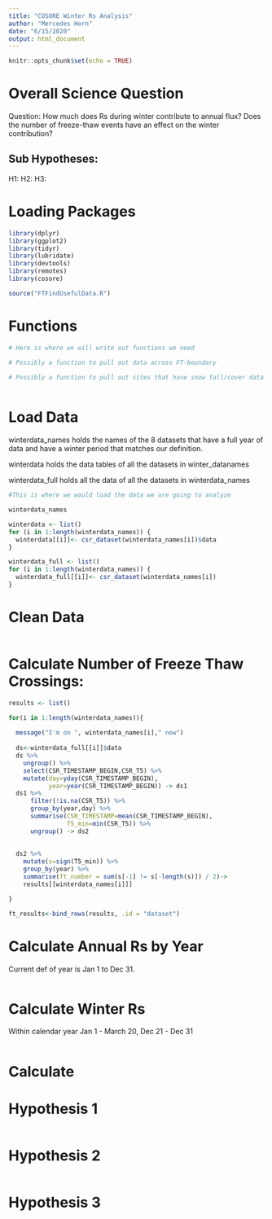 ```yaml
---
title: "COSORE Winter Rs Analysis"
author: "Mercedes Horn"
date: "6/15/2020"
output: html_document
---
```


```r
knitr::opts_chunk$set(echo = TRUE)
```


# Overall Science Question
Question:
How much does Rs during winter contribute to annual flux?
Does the number of freeze-thaw events have an effect on the winter contribution?

## Sub Hypotheses:
H1:
H2:
H3:


# Loading Packages

```r
library(dplyr)
library(ggplot2)
library(tidyr)
library(lubridate)
library(devtools)
library(remotes)
library(cosore)

source("FTFindUsefulData.R")
```
 
# Functions
 
```r
# Here is where we will write out functions we need

# Possibly a function to pull out data across FT-boundary

# Possibly a function to pull out sites that have snow fall/cover data
 
```

# Load Data

winterdata_names holds the names of the 8 datasets that have a full year of data and have a winter period that matches our definition. 

winterdata holds the data tables of all the datasets in winter_datanames

winterdata_full holds all the data of all the datasets in winterdata_names

```r
#This is where we would load the data we are going to analyze

winterdata_names

winterdata <- list()
for (i in 1:length(winterdata_names)) {
  winterdata[[i]]<- csr_dataset(winterdata_names[i])$data
}

winterdata_full <- list()
for (i in 1:length(winterdata_names)) {
  winterdata_full[[i]]<- csr_dataset(winterdata_names[i])
}

```

# Clean Data

```r

```


# Calculate Number of Freeze Thaw Crossings: 

```r

results <- list()

for(i in 1:length(winterdata_names)){
  
  message("I'm on ", winterdata_names[i]," now")
  
  ds<-winterdata_full[[i]]$data
  ds %>%
    ungroup() %>%
    select(CSR_TIMESTAMP_BEGIN,CSR_T5) %>%
    mutate(day=yday(CSR_TIMESTAMP_BEGIN),
           year=year(CSR_TIMESTAMP_BEGIN)) -> ds1
  ds1 %>%
      filter(!is.na(CSR_T5)) %>%
      group_by(year,day) %>%
      summarise(CSR_TIMESTAMP=mean(CSR_TIMESTAMP_BEGIN),                    
                T5_min=min(CSR_T5)) %>% 
      ungroup() -> ds2
  
  
  ds2 %>%
    mutate(s=sign(T5_min)) %>%
    group_by(year) %>%
    summarise(ft_number = sum(s[-1] != s[-length(s)]) / 2)->
    results[[winterdata_names[i]]]

}

ft_results<-bind_rows(results, .id = "dataset")


```

# Calculate Annual Rs by Year
Current def of year is Jan 1 to Dec 31. 

```r

```

# Calculate Winter Rs 
Within calendar year Jan 1 - March 20, Dec 21 - Dec 31  

```{}
```


# Calculate 


# Hypothesis 1

```r

```

# Hypothesis 2

```r

```

# Hypothesis 3

```r

```
